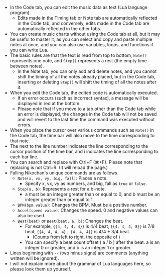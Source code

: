 
- In the Code tab, you can edit the music data as text (Lua language program).
  - Edits made in the Timing tab or Note tab are automatically reflected in the Code tab, and conversely, edits made in the Code tab are automatically reflected in the other tabs.
- You can create music charts without using the Code tab at all, but it may be useful to master it, as you can select and copy and paste multiple notes at once, and you can also use variables, loops, and functions if you can write Lua.
- The basic rules are that the text is read from top to bottom, `Note()` represents one note, and `Step()` represents a rest (the empty time between notes).
  - In the Note tab, you can only add and delete notes, and you cannot shift the timing of all the notes already placed, but in the Code tab, inserting or deleting `Step()` will shift the timing of all the notes after it.
- When you edit the Code tab, the edited code is automatically executed.
  - If an error occurs (such as incorrect syntax), a message will be displayed in red at the bottom.
  - Please note that if you move to a tab other than the Code tab while an error is displayed, the changes in the Code tab will not be saved and will revert to the last time the command was executed without errors.
- When you place the cursor over various commands such as `Note()` in the Code tab, the time bar will also move to the time corresponding to that note.
- The <CautionIcon /> next to the line number indicates the line corresponding to the cursor position of the time bar, and <span className="text-sm align-middle">i</span> indicates the line corresponding to each bar line.
- You can search and replace with Ctrl+F (⌘+F).
Please note that replacing is not Ctrl+R. (It will reload the page.)
- Falling Nikochan's unique commands are as follows.
  - `Note(x, vx, vy, big, fall)`: Places a note.
    - Specify x, vx, vy as numbers, and big, fall as `true` or `false`.
  - `Step(a, b)`: Represents a rest for a b-note.
    - a must be an integer greater than or equal to 0, and b must be an integer greater than or equal to 1.
  - `BPM(bpm value)`: Changes the BPM. Must be a positive number.
  - `Accel(speed value)`: Changes the speed. 0 and negative values can also be used.
  - `Beat(beat)` or `Beat(beat, a, b)`: Changes the beat.
    - For example, `{{4, 4, 4, 4}}` is 4/4 beat,
    `{{4, 4, 4, 8}}` is 7/8 beat,
    `{{4, 4, 4, 4}, {4, 4, 4}}` is 4/4 + 3/4 beat.
      - (Counts from left to right, the opposite of <BeatSlime size={4} />)
    - You can specify a beat count offset ( a / b ) after the beat.
    a is an integer 0 or greater, and b is an integer 1 or greater.
- Lines beginning with `--` (two minus signs) are comments (anything written will be ignored).
- I will not explain more about the grammar of Lua languages here, so please look them up yourself.
